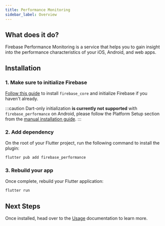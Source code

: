 ```yaml
---
title: Performance Monitoring
sidebar_label: Overview
---
```


## What does it do?

Firebase Performance Monitoring is a service that helps you to gain insight into the performance characteristics of your iOS, Android, and web apps.

<YouTube id="0EHSPFvH7vk" />

## Installation

### 1. Make sure to initialize Firebase

[Follow this guide](../overview.mdx) to install `firebase_core` and initialize Firebase if you haven't already.

:::caution
Dart-only initialization **is currently not supported** with `firebase_performance` on Android,
please follow the Platform Setup section from the [manual installation guide](../manual-installation/android.mdx).
:::

### 2. Add dependency

On the root of your Flutter project, run the following command to install the plugin:

```bash {5}
flutter pub add firebase_performance
```

### 3. Rebuild your app

Once complete, rebuild your Flutter application:

```bash
flutter run
```

## Next Steps

Once installed, head over to the [Usage](./usage.mdx) documentation to learn more.
